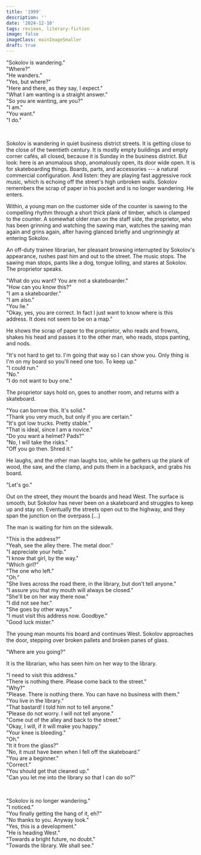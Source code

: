 ```yaml
---
title: '1999'
description: ''
date: '2024-12-10'
tags: reviews, literary-fiction
image: false
imageClass: mainImageSmaller
draft: true
---
```


"Sokolov is wandering."  
"Where?"  
"He wanders."  
"Yes, but where?"  
"Here and there, as they say, I expect."  
"What I am wanting is a straight answer."  
"So you are wanting, are you?"  
"I am."  
"You want."  
"I do."  
 
&nbsp;

Sokolov is wandering in quiet business district streets. It is getting close to the close of the twentieth century. It is mostly empty buildings and empty corner cafés, all closed, because it is Sunday in the business district. But look: here is an anomalous shop, anomalously open, its door wide open. It is for skateboarding things. Boards, parts, and accessories --- a natural commercial configuration. And listen: they are playing fast aggressive rock music, which is echoing off the street's high unbroken walls. Sokolov remembers the scrap of paper in his pocket and is no longer wandering. He enters.

Within, a young man on the customer side of the counter is sawing to the compelling rhythm through a short thick plank of timber, which is clamped to the counter. A somewhat older man on the staff side, the proprietor, who has been grinning and watching the sawing man, watches the sawing man again and grins again, after having glanced briefly and ungrinningly at entering Sokolov.

An off-duty trainee librarian, her pleasant browsing interrupted by Sokolov's appearance, rushes past him and out to the street. The music stops. The sawing man stops, pants like a dog, tongue lolling, and stares at Sokolov. The proprietor speaks.

"What do you want? You are not a skateboarder."  
"How can you know this?"  
"I am a skateboarder."  
"I am also."  
"You lie."  
"Okay, yes, you are correct. In fact I just want to know where is this address. It does not seem to be on a map."  

He shows the scrap of paper to the proprietor, who reads and frowns, shakes his head and passes it to the other man, who reads, stops panting, and nods.

"It's not hard to get to. I'm going that way so I can show you. Only thing is I'm on my board so you'll need one too. To keep up."  
"I could run."  
"No."  
"I do not want to buy one."

The proprietor says hold on, goes to another room, and returns with a skateboard.

"You can borrow this. It's solid."  
"Thank you very much, but only if you are certain."  
"It's got low trucks. Pretty stable."  
"That is ideal, since I am a novice."  
"Do you want a helmet? Pads?"  
"No, I will take the risks."  
"Off you go then. Shred it."

He laughs, and the other man laughs too, while he gathers up the plank of wood, the saw, and the clamp, and puts them in a backpack, and grabs his board.

"Let's go."

Out on the street, they mount the boards and head West. The surface is smooth, but Sokolov has never been on a skateboard and struggles to keep up and stay on. Eventually the streets open out to the highway, and they span the junction on the overpass [...]

The man is waiting for him on the sidewalk.

"This is the address?"  
"Yeah, see the alley there. The metal door."  
"I appreciate your help."  
"I know that girl, by the way."  
"Which girl?"  
"The one who left."  
"Oh."  
"She lives across the road there, in the library, but don't tell anyone."  
"I assure you that my mouth will always be closed."  
"She'll be on her way there now."  
"I did not see her."  
"She goes by other ways."  
"I must visit this address now. Goodbye."  
"Good luck mister."

The young man mounts his board and continues West. Sokolov approaches the door, stepping over broken pallets and broken panes of glass.

"Where are you going?"

It is the librarian, who has seen him on her way to the library.

"I need to visit this address."  
"There is nothing there. Please come back to the street."  
"Why?"  
"Please. There is nothing there. You can have no business with them."  
"You live in the library."  
"That bastard! I told him not to tell anyone."  
"Please do not worry. I will not tell anyone."  
"Come out of the alley and back to the street."  
"Okay, I will, if it will make you happy."  
"Your knee is bleeding."  
"Oh."  
"It it from the glass?"  
"No, it must have been when I fell off the skateboard."  
"You are a beginner."  
"Correct."  
"You should get that cleaned up."  
"Can you let me into the library so that I can do so?"  




&nbsp;

"Sokolov is no longer wandering."  
"I noticed."  
"You finally getting the hang of it, eh?"  
"No thanks to you. Anyway look."  
"Yes, this is a development."  
"He is heading West."  
"Towards a bright future, no doubt."  
"Towards the library. We shall see."  

